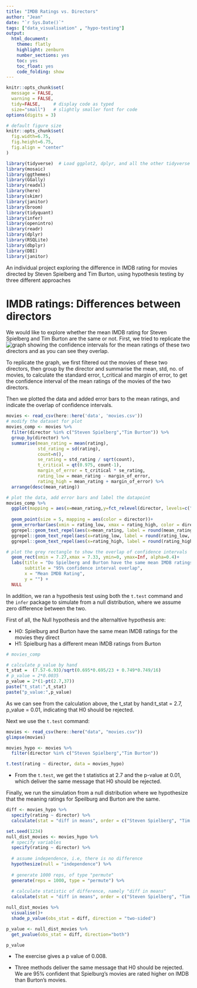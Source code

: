 ```yaml
---
title: "IMDB Ratings vs. Directors"
author: "Jean"
date: "`r Sys.Date()`"
tags: ["data_visualisation" , "hypo-testing"]
output:
  html_document:
    theme: flatly
    highlight: zenburn
    number_sections: yes
    toc: yes
    toc_float: yes
    code_folding: show
---
```


```r
knitr::opts_chunk$set(
  message = FALSE, 
  warning = FALSE, 
  tidy=FALSE,     # display code as typed
  size="small")   # slightly smaller font for code
options(digits = 3)

# default figure size
knitr::opts_chunk$set(
  fig.width=6.75, 
  fig.height=6.75,
  fig.align = "center"
)
```

```r
library(tidyverse)  # Load ggplot2, dplyr, and all the other tidyverse packages
library(mosaic)
library(ggthemes)
library(GGally)
library(readxl)
library(here)
library(skimr)
library(janitor)
library(broom)
library(tidyquant)
library(infer)
library(openintro)
library(readr)
library(dplyr)
library(RSQLite)
library(dbplyr)
library(DBI)
library(janitor)

```

An individual project exploring the difference in IMDB rating for movies directed by Steven Spielberg and Tim Burton, using hypothesis testing by three different approaches

<!--more--> 


# IMDB ratings: Differences between directors

We would like to explore whether the mean IMDB rating for Steven Spielberg and Tim Burton are the same or not. First, we tried to replicate the ![graph](/images/directors.png) showing the confidence intervals for the mean ratings of these two directors and as you can see they overlap.


To replicate the graph, we first filtered out the movies of these two directors, then group by the director and summarise the mean, std, no. of movies, to calculate the standard error, t_critical and margin of error, to get the confidence interval of the mean ratings of the movies of the two directors.

Then we plotted the data and added error bars to the mean ratings, and indicate the overlap of confidence intervals.

```r
movies <- read_csv(here::here('data', 'movies.csv'))
# modify the dataset for plot
movies_comp <- movies %>% 
  filter(director %in% c("Steven Spielberg","Tim Burton")) %>%
  group_by(director) %>% 
  summarise(mean_rating = mean(rating),
            std_rating = sd(rating),
            count=n(),
            se_rating = std_rating / sqrt(count),
            t_critical = qt(0.975, count-1),
            margin_of_error = t_critical * se_rating,
            rating_low = mean_rating - margin_of_error,
            rating_high = mean_rating + margin_of_error) %>% 
  arrange(desc(mean_rating))

# plot the data, add error bars and label the datapoint
movies_comp %>% 
  ggplot(mapping = aes(x=mean_rating,y=fct_relevel(director, levels=c("Tim Burton","Steven Spielberg"))))+
  
  geom_point(size = 5, mapping = aes(color = director))+
  geom_errorbar(aes(xmin = rating_low, xmax = rating_high, color = director), width = 0.1,size = 1.5)+
  ggrepel::geom_text_repel(aes(x=mean_rating, label = round(mean_rating, 2)), size=4, position = position_dodge(0.9)) +
  ggrepel::geom_text_repel(aes(x=rating_low, label = round(rating_low, 2)),size = 3, position = position_dodge(0.9)) +
  ggrepel::geom_text_repel(aes(x=rating_high, label = round(rating_high, 2)),size = 3, position = position_dodge(0.9)) +

# plot the grey rectangle to show the overlap of confidence intervals
  geom_rect(xmin = 7.27,xmax = 7.33, ymin=0, ymax=Inf, alpha=0.4)+
  labs(title = "Do Spielberg and Burton have the same mean IMDB ratings?",
       subtitle = "95% confidence interval overlap",
       x = "Mean IMDB Rating",
       y = "") +
  NULL

```

In addition, we ran a hypothesis test using both the `t.test` command and the `infer` package to simulate from a null distribution, where we assume zero difference between the two.

First of all, the Null hypothesis and the alternaltive hypothesis are:

- H0: Spielburg and Burton have the same mean IMDB ratings for the movies they direct
- H1: Spielburg has a different mean IMDB ratings from Burton

```r
# movies_comp

# calculate p_value by hand
t_stat =  (7.57-6.93)/sqrt(0.695*0.695/23 + 0.749*0.749/16)
# p_value = 2*0.0035
p_value = 2*(1-pt(2.7,37))
paste("t_stat:",t_stat)
paste("p_value:",p_value)

```

As we can see from the calculation above, the t_stat by hand:t_stat = 2.7, p_value = 0.01, indicating that H0 should be rejected.

Next we use the `t.test` command:

```r
movies <- read_csv(here::here("data", "movies.csv"))
glimpse(movies)

movies_hypo <- movies %>%
  filter(director %in% c("Steven Spielberg","Tim Burton")) 

t.test(rating ~ director, data = movies_hypo)

```

- From the `t.test`, we get the t statistics at 2.7 and the p-value at 0.01, which deliver the same message that H0 should be rejected. 

Finally, we run the simulation from a null distribution where we hypothesize that the meaning ratings for Speilburg and Burton are the same.

```r

diff <- movies_hypo %>%
  specify(rating ~ director) %>%
  calculate(stat = "diff in means", order = c("Steven Spielberg", "Tim Burton"))

set.seed(1234)
null_dist_movies <- movies_hypo %>%
  # specify variables
  specify(rating ~ director) %>%
  
  # assume independence, i.e, there is no difference
  hypothesize(null = "independence") %>%
  
  # generate 1000 reps, of type "permute"
  generate(reps = 1000, type = "permute") %>%
  
  # calculate statistic of difference, namely "diff in means"
  calculate(stat = "diff in means", order = c("Steven Spielberg", "Tim Burton"))

null_dist_movies %>% 
  visualise()+
  shade_p_value(obs_stat = diff, direction = "two-sided")

p_value <- null_dist_movies %>% 
  get_pvalue(obs_stat = diff, direction="both")

p_value

```

- The exercise gives a p value of 0.008. 

- Three methods deliver the same message that H0 should be rejected. We are 95% confident that Spielburg's movies are rated higher on IMDB than Burton's movies.

